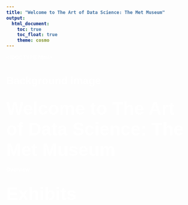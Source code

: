 ```yaml
---
title: "Welcome to The Art of Data Science: The Met Museum"
output: 
  html_document:
    toc: true
    toc_float: true
    theme: cosmo
---
```

<!DOCTYPE html>
<html lang="en">

<head>
    <link rel="stylesheet" href="style.css">
    <title>Background Image</title>

<style type="text/css">
  body {
    color: white;      /* Set the font color to white */
    font-weight: bold;  /* Make the text bold */
  }
</style>

</head>

<body>
    <h1>Background image</h1>
</body>


</html>
<style type="text/css">
  body {
    font-family: 'sans_serif', sans-serif; /* Specify the desired font family */
  }
<style type="text/css">
  body {
    font-size: 25pt;
    color: white;  
    font-weight: bold;  
  }
</style>




## <font size="12"><b> Welcome to The Art of Data Science: The Met Museum </font> 

Overview

##  <font size="12"><b> Exhibits </font> 





